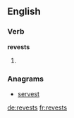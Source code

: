 ==English==

===Verb===
'''revests'''
# {{third-person singular of|revest}}

===Anagrams===
* [[servest#English|servest]]

[[de:revests]]
[[fr:revests]]